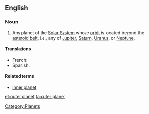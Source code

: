 ==English==

===Noun===
{{en-noun|sg=[[outer]] [[planet]]}}

# {{astronomy}} Any planet of the [[Solar System]] whose [[orbit]] is located beyond the [[asteroid belt]], i.e., any of [[Jupiter]], [[Saturn]], [[Uranus]], or [[Neptune]].

====Translations====
{{trans-top|planet of the Solar System with an orbit beyond the asteroid belt}}
* French: {{t|fr|planète externe|f}}
* Spanish: {{t|es|planeta externo|m}}
{{trans-bottom}}

====Related terms====
* [[inner planet]]

[[Category:Planets]]

[[et:outer planet]]
[[ta:outer planet]]